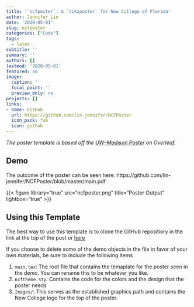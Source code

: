 ```yaml
---
title: '`ncfposter`: A `tikzposter` for New College of Florida'
author: Jennifer Lin
date: '2020-05-01'
slug: ncfposter
categories: ["Code"]
tags:
  - latex
subtitle: ''
summary: ''
authors: []
lastmod: '2020-05-01'
featured: no
image:
  caption: ''
  focal_point: ''
  preview_only: no
projects: []
links:
- name: GitHub
  url: https://github.com/lin-jennifer/NCFPoster
  icon_pack: fab
  icon: github
---
```


*The poster template is based off the [UW--Madison Poster](https://www.overleaf.com/latex/templates/uw-madison-poster-template/tfbyxyhbymsq) on Overleaf.*

## Demo

The outcome of the poster can be seen here: https://github.com/lin-jennifer/NCFPoster/blob/master/main.pdf

{{< figure library="true" src="ncfposter.png" title="Poster Output" lightbox="true" >}}

## Using this Template

The best way to use this template is to clone the GitHub repositiory in the link at the top of the post or [here](https://github.com/lin-jennifer/NCFPoster)

If you choose to delete some of the demo objects in the file in favor of your own materials, be sure to include the following items

1. `main.tex`: The root file that contains the temaplate for the poster seen in the demo. You can rename this to be whatever you like.
2. `ncftheme.sty`: Contains the code for the colors and the design that the poster needs
3. `Images/`: This serves as the established graphics path and contains the New College logo for the top of the poster.
